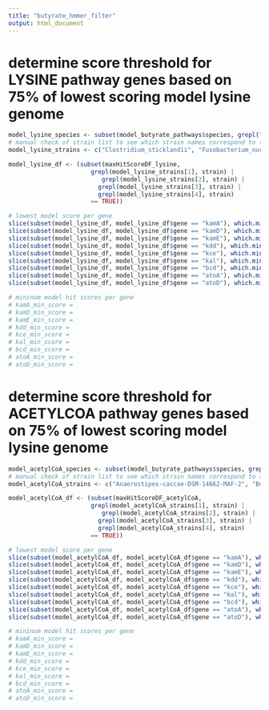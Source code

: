 ```yaml
---
title: "butyrate_hmmer_filter"
output: html_document
---
```


# determine score threshold for LYSINE pathway genes based on 75% of lowest scoring model lysine genome
```r
model_lysine_species <- subset(model_butyrate_pathways$species, grepl("lysine", model_butyrate_pathways$proposed_pathway))
# manual check of strain list to see which strain names correspond to the model_lysine_species list
model_lysine_strains <- c("Clostridium_sticklandii", "Fusobacterium_nucleatum", "Porphyromonas_gingivalis", "Eubacterium_ramulus")

model_lysine_df <- (subset(maxHitScoreDF_lysine, 
                       grepl(model_lysine_strains[1], strain) | 
                          grepl(model_lysine_strains[2], strain) |
                         grepl(model_lysine_strains[3], strain) | 
                         grepl(model_lysine_strains[4], strain)
                       == TRUE))

# lowest model score per gene
slice(subset(model_lysine_df, model_lysine_df$gene == "kamA"), which.min(hit_score))
slice(subset(model_lysine_df, model_lysine_df$gene == "kamD"), which.min(hit_score))
slice(subset(model_lysine_df, model_lysine_df$gene == "kamE"), which.min(hit_score))
slice(subset(model_lysine_df, model_lysine_df$gene == "kdd"), which.min(hit_score))
slice(subset(model_lysine_df, model_lysine_df$gene == "kce"), which.min(hit_score))
slice(subset(model_lysine_df, model_lysine_df$gene == "kal"), which.min(hit_score))
slice(subset(model_lysine_df, model_lysine_df$gene == "bcd"), which.min(hit_score))
slice(subset(model_lysine_df, model_lysine_df$gene == "atoA"), which.min(hit_score))
slice(subset(model_lysine_df, model_lysine_df$gene == "atoD"), which.min(hit_score))

# mininum model hit scores per gene
# kamA_min_score = 
# kamD_min_score = 
# kamE_min_score = 
# kdd_min_score = 
# kce_min_score = 
# kal_min_score = 
# bcd_min_score = 
# atoA_min_score = 
# atoD_min_score = 
```

# determine score threshold for ACETYLCOA pathway genes based on 75% of lowest scoring model lysine genome
```r
model_acetylCoA_species <- subset(model_butyrate_pathways$species, grepl("acetylCoA", model_butyrate_pathways$proposed_pathway))
# manual check of strain list to see which strain names correspond to the model_acetylCoA_species list
model_acetylCoA_strains <- c("Anaerostipes-caccae-DSM-14662-MAF-2", "Butyricicoccus_pullicaecorum", "Clostridium_butyricum", "Coprococcus_catus", "Eubacterium_limosum", "Eubacterium_rectale", "Megasphaera-elsdenii-14-14-MAF-2", "Roseburia_hominis", "Faecalibacterium_prausnitzii", "Anaerostipes_hadrus", "Anaerotruncus-colihominis-DSM-17241-MAF-2", )

model_acetylCoA_df <- (subset(maxHitScoreDF_acetylCoA, 
                       grepl(model_acetylCoA_strains[1], strain) | 
                          grepl(model_acetylCoA_strains[2], strain) |
                         grepl(model_acetylCoA_strains[3], strain) | 
                         grepl(model_acetylCoA_strains[4], strain)
                       == TRUE))

# lowest model score per gene
slice(subset(model_acetylCoA_df, model_acetylCoA_df$gene == "kamA"), which.min(hit_score))
slice(subset(model_acetylCoA_df, model_acetylCoA_df$gene == "kamD"), which.min(hit_score))
slice(subset(model_acetylCoA_df, model_acetylCoA_df$gene == "kamE"), which.min(hit_score))
slice(subset(model_acetylCoA_df, model_acetylCoA_df$gene == "kdd"), which.min(hit_score))
slice(subset(model_acetylCoA_df, model_acetylCoA_df$gene == "kce"), which.min(hit_score))
slice(subset(model_acetylCoA_df, model_acetylCoA_df$gene == "kal"), which.min(hit_score))
slice(subset(model_acetylCoA_df, model_acetylCoA_df$gene == "bcd"), which.min(hit_score))
slice(subset(model_acetylCoA_df, model_acetylCoA_df$gene == "atoA"), which.min(hit_score))
slice(subset(model_acetylCoA_df, model_acetylCoA_df$gene == "atoD"), which.min(hit_score))

# mininum model hit scores per gene
# kamA_min_score = 
# kamD_min_score = 
# kamE_min_score = 
# kdd_min_score = 
# kce_min_score = 
# kal_min_score = 
# bcd_min_score = 
# atoA_min_score = 
# atoD_min_score = 
```

